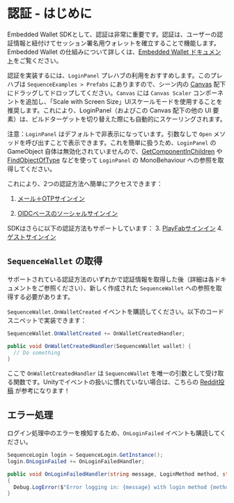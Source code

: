 # 認証 - はじめに
Embedded Wallet SDKとして、認証は非常に重要です。認証は、ユーザーの認証情報と紐付けてセッション署名用ウォレットを確立することで機能します。Embedded Wallet の仕組みについて詳しくは、[Embedded Wallet ドキュメント](/solutions/wallets/embedded-wallet/overview)をご覧ください。

認証を実装するには、`LoginPanel` プレハブの利用をおすすめします。このプレハブは `SequenceExamples > Prefabs` にありますので、シーン内の [Canvas](https://docs.unity3d.com/2020.1/Documentation/Manual/UICanvas.html) 配下にドラッグしてドロップしてください。`Canvas` には `Canvas Scaler` コンポーネントを追加し、「Scale with Screen Size」UIスケールモードを使用することを推奨します。これにより、LoginPanel（およびこの Canvas 配下の他の UI 要素）は、ビルドターゲットを切り替えた際にも自動的にスケーリングされます。

注意：`LoginPanel` はデフォルトで非表示になっています。引数なしで `Open` メソッドを呼び出すことで表示できます。これを簡単に扱うため、`LoginPanel` の GameObject 自体は無効化されていませんので、[GetComponentInChildren](https://docs.unity3d.com/ScriptReference/Component.GetComponentInChildren.html) や [FindObjectOfType](https://docs.unity3d.com/ScriptReference/Object.FindObjectOfType.html) などを使って `LoginPanel` の MonoBehaviour への参照を取得してください。

これにより、2つの認証方法へ簡単にアクセスできます：
1.  [メール＋OTPサインイン](/sdk/unity/onboard/authentication/email)

2.  [OIDCベースのソーシャルサインイン](/sdk/unity/onboard/authentication/oidc)

SDKはさらに以下の認証方法もサポートしています：
3\.  [PlayFabサインイン](/sdk/unity/onboard/authentication/playfab)
4. [ゲストサインイン](/sdk/unity/onboard/authentication/guest)

## `SequenceWallet` の取得
サポートされている認証方法のいずれかで認証情報を取得した後（詳細は各ドキュメントをご参照ください）、新しく作成された `SequenceWallet` への参照を取得する必要があります。

`SequenceWallet.OnWalletCreated` イベントを購読してください。以下のコードスニペットで実装できます：

```csharp
SequenceWallet.OnWalletCreated += OnWalletCreatedHandler;

public void OnWalletCreatedHandler(SequenceWallet wallet) {
  // Do something
}
```

ここで `OnWalletCreatedHandler` は `SequenceWallet` を唯一の引数として受け取る関数です。Unityでイベントの扱いに慣れていない場合は、こちらの [Reddit投稿](https://www.reddit.com/r/gamedev/comments/u3hz2v/how_to_use_events_a_supersimple_unity_example/) が参考になります！

## エラー処理
ログイン処理中のエラーを検知するため、`OnLoginFailed` イベントも購読してください。

```csharp
SequenceLogin login = SequenceLogin.GetInstance();
login.OnLoginFailed += OnLoginFailedHandler;

public void OnLoginFailedHandler(string message, LoginMethod method, string email, List<LoginMethod> loginMethods = default)
{
  Debug.LogError($"Error logging in: {message} with login method {method} and email {email}");
}
```